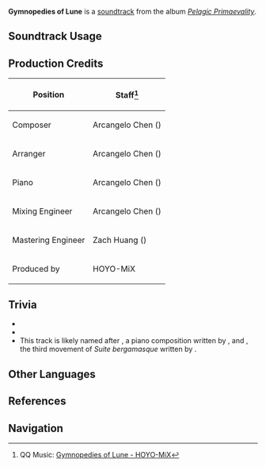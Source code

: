 {{Soundtrack Infobox
|image          = Pelagic Primaevality.png
|album          = Pelagic Primaevality
|disc           = 2
|number         = 59
|featured       =
|featured2      =
|featured3      =
|featured_disc  =
|featured_disc2 =
|featured_disc3 =
|youtube_id     = PhLoPSzAn04
|spotify_id     = 1EZocFLE91jAiZo3tuNdeo
|previous       = Floating Lullaby
|next           = Par les soirs bleus d'ete
}}
'''Gymnopedies of Lune''' is a [[soundtrack]] from the album ''[[Pelagic Primaevality]]''.

==Soundtrack Usage==
{{Soundtrack Usage
|quest    = 
|location = Fontaine Research Institute of Kinetic Energy Engineering Region//night;;Liffey Region//night 
|domain   = 
}}

==Production Credits==
{| class="wikitable"
! Position
! Staff<ref>QQ Music: [https://y.qq.com/n/ryqq/songDetail/002Ztt3o3rEpDF {{zh|淡月之舞}} Gymnopedies of Lune - HOYO-MiX]</ref>
|-
| Composer
| Arcangelo Chen ({{zh|陈子敏}})
|-
| Arranger
| Arcangelo Chen ({{zh|陈子敏}})
|-
| Piano
| Arcangelo Chen ({{zh|陈子敏}})
|-
| Mixing Engineer
| Arcangelo Chen ({{zh|陈子敏}})
|-
| Mastering Engineer
| Zach Huang ({{zh|黄巍}})
|-
| Produced by
| HOYO-MiX
|}

==Trivia==
* {{Transclude|Vestige of Belleau|VestigeBelleauLeitmotif|section=1}}
* {{Transclude|Floating Into Distance|FloatingDistanceLeitmotif|section=1}}
* This track is likely named after ''{{w|Gymnopédies (Satie)|Gymnopédies}}'', a piano composition written by {{w|Erik Satie}}, and ''{{w|Suite_bergamasque#3. Clair de lune|Clair de lune}}'', the third movement of ''Suite bergamasque'' written by {{w|Claude Debussy}}.

==Other Languages==
{{Other Languages
|en      = Gymnopedies of Lune
|zhs     = 淡月之舞
|zhs_rm  = Dànyuè zhī Wǔ
|zht     = 淡月之舞
|zht_rm  = Dànyuè zhī Wǔ
|zh_tl   = Dance of the Faint Moon
|ja      = 淡き月のジムノペディ
|ja_rm   = Awaki Tsuki no Jimunopedi
|ja_tl   = {{w|Gymnopédies}} of the Faint Moon
}}

==References==
{{Reflist}}

==Navigation==
{{Soundtrack Navbox|Pelagic Primaevality}}